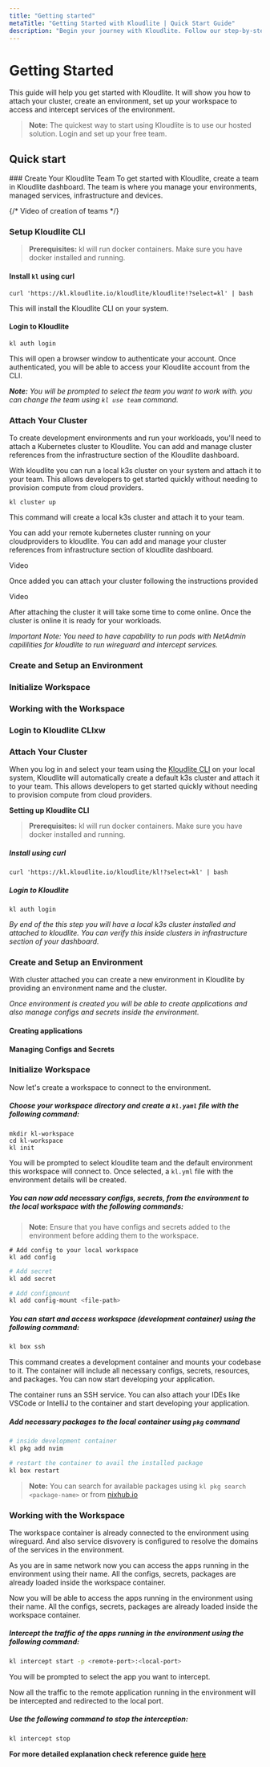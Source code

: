 ```yaml
---
title: "Getting started"  
metaTitle: "Getting Started with Kloudlite | Quick Start Guide"  
description: "Begin your journey with Kloudlite. Follow our step-by-step guide to set up and start using Kloudlite's development environments effectively"
---
```



# Getting Started

This guide will help you get started with Kloudlite. 
It will show you how to attach your cluster, create an environment, 
set up your workspace to access and intercept services of the environment.

> **Note:** The quickest way to start using Kloudlite is to use our hosted solution. 
Login and set up your free team.

## Quick start

<Steps>
### Create Your Kloudlite Team
To get started with Kloudlite, create a team in Kloudlite dashboard. The team is where you manage your 
environments, managed services, infrastructure and devices.

{/* Video of creation of teams */}

### Setup Kloudlite CLI

> **Prerequisites:** kl will run docker containers. Make sure you have docker installed and running.

#### Install `kl` using curl

```shell
curl 'https://kl.kloudlite.io/kloudlite/kloudlite!?select=kl' | bash
```

This will install the Kloudlite CLI on your system.

#### Login to Kloudlite
```shell
kl auth login
```
This will open a browser window to authenticate your account. Once authenticated, you will be able to access your Kloudlite account from the CLI.

***Note:** You will be prompted to select the team you want to work with. you can change the team using `kl use team` command.*

### Attach Your Cluster
To create development environments and run your workloads, you'll need to attach a Kubernetes cluster to Kloudlite. You can add and manage cluster references from the infrastructure section of the Kloudlite dashboard.


<Tabs>
<TabContent label="Local Cluster" value="local">

With kloudlite you can run a local k3s cluster on your system and attach it to your team. This allows developers to get started quickly without needing to provision compute from cloud providers.

```shell
kl cluster up
```
This command will create a local k3s cluster and attach it to your team.

</TabContent>
<TabContent label="Remote Cluster" value="remote"> 

You can add your remote kubernetes cluster running on your cloudproviders to kloudlite.
You can add and manage your cluster references from infrastructure section of kloudlite 
dashboard.

Video

Once added you can attach your cluster following the instructions provided


Video

After attaching the cluster it will take some time to come online. Once the 
cluster is online it is ready for your workloads.

**Important Note:* You need to have capability to run pods with NetAdmin capililities for kloudlite to run wireguard and intercept services.*

</TabContent>
</Tabs>

<div className="mt-lg seperator" />

### Create and Setup an Environment


### Initialize Workspace
### Working with the Workspace




<VideoPlayer src="/docs/getting-started/setup-team.mp4"/>

### Login to Kloudlite CLIxw

### Attach Your Cluster

When you log in and select your team using the [Kloudlite CLI](https://github.com/kloudlite/kl) on your local system, Kloudlite will automatically create a default k3s cluster and attach it to your team. This allows developers to get started quickly without needing to provision compute from cloud providers.

**Setting up Kloudlite CLI**

> **Prerequisites:** kl will run docker containers. Make sure you have docker installed and running.

##### Install using curl
```shell
curl 'https://kl.kloudlite.io/kloudlite/kl!?select=kl' | bash
```

##### Login to Kloudlite
```shell
kl auth login
```

<VideoPlayer src="/docs/getting-started/cluster-setup.mp4"/>

*By end of the this step you will have a local k3s cluster installed and attached to kloudlite. You can verify this inside clusters in infrastructure section of your dashboard.*


### Create and Setup an Environment

With cluster attached you can create a new environment in Kloudlite by providing an environment name and the cluster.

<VideoPlayer src="/docs/getting-started/setup-env.mp4"/>


*Once environment is created you will be able to create applications and also manage configs and secrets inside the environment.*

#### Creating applications
<VideoPlayer src="/docs/introduction/create-app.mp4"/>

#### Managing Configs and Secrets
<VideoPlayer src="/docs/introduction/manage-config-secrets.mp4"/>

### Initialize Workspace

Now let's create a workspace to connect to the environment.

##### Choose your workspace directory and create a `kl.yaml` file with the following command:
```shell
mkdir kl-workspace
cd kl-workspace
kl init
```

<VideoPlayer src="/docs/introduction/setup-workspace.mp4"/>

You will be prompted to select kloudlite team and the default environment this workspace will connect to. 
Once selected, a `kl.yml` file with the environment details will be created.

##### You can now add necessary configs, secrets, from the environment to the local workspace with the following commands:

> **Note:** Ensure that you have configs and secrets added to the environment before adding them to the workspace.

```shell
# Add config to your local workspace
kl add config
```

<VideoPlayer src="/docs/introduction/setup-workspace-add-config.mp4"/>


```bash
# Add secret
kl add secret
```

<VideoPlayer src="/docs/introduction/setup-workspace-add-secret.mp4"/>


```bash
# Add configmount
kl add config-mount <file-path>
```
<VideoPlayer src="/docs/introduction/setup-workspace-add-config-mount.mp4"/>

##### You can start and access workspace (development container) using the following command:
```bash
kl box ssh
```
<VideoPlayer src="/docs/introduction/access-intercept-env.mp4"/>


This command creates a development container and mounts your codebase to it. The container will include all necessary 
configs, secrets, resources, and packages. You can now start developing your application.

The container runs an SSH service. You can also attach your IDEs like VSCode or IntelliJ to the container and start 
developing your application.

##### Add necessary packages to the local container using `pkg` command

```bash
# inside development container
kl pkg add nvim

# restart the container to avail the installed package
kl box restart
```

<VideoPlayer src="/docs/introduction/add-packages.mp4"/>

> **Note:** You can search for available packages using `kl pkg search <package-name>` or from [nixhub.io](https://www.nixhub.io/)

### Working with the Workspace

The workspace container is already connected to the environment using wireguard. And also service disvovery 
is configured to resolve the domains of the services in the environment.

As you are in same network now you can access the apps running in the environment using their name. All the configs, secrets, packages are already loaded inside the workspace container.

Now you will be able to access the apps running in the environment using their name. All the configs, secrets, packages are already loaded inside the workspace container.

##### Intercept the traffic of the apps running in the environment using the following command:
```bash
kl intercept start -p <remote-port>:<local-port>
```
You will be prompted to select the app you want to intercept.

<VideoPlayer src="/docs/introduction/select-app.mp4"/>


Now all the traffic to the remote application running in the environment will be 
intercepted and redirected to the local port. 

##### Use the following command to stop the interception:
```bash
kl intercept stop
```

**For more detailed explanation check reference guide [here](/reference-guide)**
</Steps>
